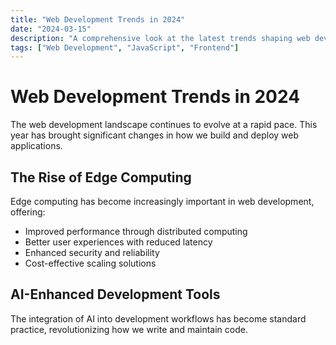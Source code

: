```yaml
---
title: "Web Development Trends in 2024"
date: "2024-03-15"
description: "A comprehensive look at the latest trends shaping web development in 2024"
tags: ["Web Development", "JavaScript", "Frontend"]
---
```


# Web Development Trends in 2024

The web development landscape continues to evolve at a rapid pace. This year has brought significant changes in how we build and deploy web applications.

## The Rise of Edge Computing

Edge computing has become increasingly important in web development, offering:

- Improved performance through distributed computing
- Better user experiences with reduced latency
- Enhanced security and reliability
- Cost-effective scaling solutions

## AI-Enhanced Development Tools

The integration of AI into development workflows has become standard practice, revolutionizing how we write and maintain code. 